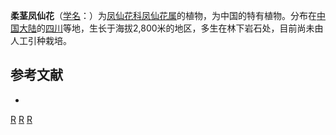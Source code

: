 {{Speciesbox 
| taxon = Impatiens tenerrima
| authority = [[陈艺林|Y. L. Chen]]
}}

'''柔茎凤仙花'''（[[学名|学名]]：{{lang|la|''Impatiens tenerrima''}}）为[[凤仙花科|凤仙花科]][[凤仙花属|凤仙花属]]的植物，为中国的特有植物。分布在[[中国大陆|中国大陆]]的[[四川|四川]]等地，生长于海拔2,800米的地区，多生在林下岩石处，目前尚未由人工引种栽培。

== 参考文献 ==
<div class="references-small">
* {{cite web| url =http://www.bioinfo.cn/db05/KmzwSpecies.php?action=view&id=1952| title =柔茎凤仙花| work =《中国高等植物数据库全库》| publisher =中国科学院微生物研究所| author =昆明植物研究所| accessdate =2009-02-22| deadurl =yes| archiveurl =https://web.archive.org/web/20160305034835/http://www.bioinfo.cn/db05/KmzwSpecies.php?action=view&id=1952| archivedate =2016-03-05}}
</div>
{{Taxonbar|from=Q11108749}}

[[Category:凤仙花属|R]]
[[Category:中國特有植物|R]]
[[Category:四川植物|R]]